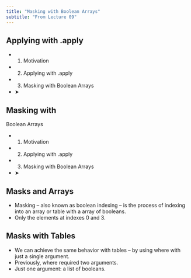 ```yaml
---
title: "Masking with Boolean Arrays"
subtitle: "From Lecture 09"
---
```


## Applying with .apply

- 1. Motivation
- 2. Applying with .apply
- 3. Masking with Boolean Arrays
- ➤

## Masking with 

Boolean Arrays

- 1. Motivation
- 2. Applying with .apply
- 3. Masking with Boolean Arrays
- ➤

## Masks and Arrays

- Masking – also known as boolean indexing – is the process of indexing into an array or table with a array of booleans.
- Only the elements at indexes 0 and 3.

## Masks with Tables

- We can achieve the same behavior with tables – by using where with just a single argument.
- Previously, where required two arguments.
- Just one argument: a list of booleans.


